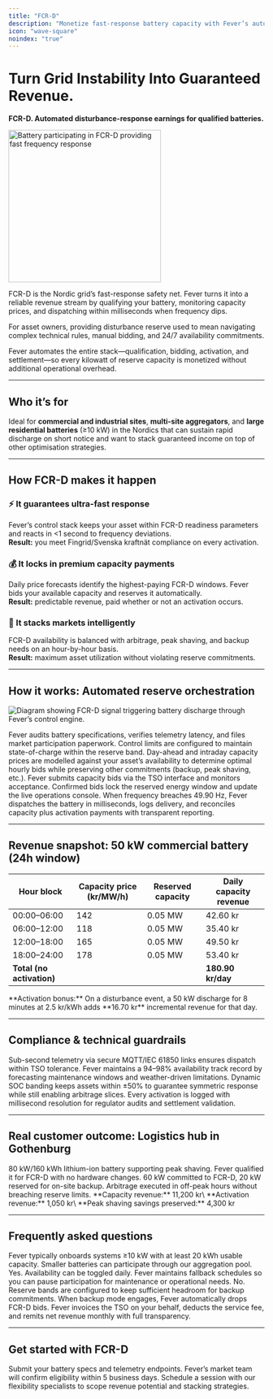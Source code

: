```yaml
---
title: "FCR-D"
description: "Monetize fast-response battery capacity with Fever’s automated Frequency Containment Reserve (Disturbance) trading."
icon: "wave-square"
noindex: "true"
---
```


# Turn Grid Instability Into Guaranteed Revenue.

**FCR-D. Automated disturbance-response earnings for qualified batteries.**

<img
  src="/images/hero-dark.png"
  alt="Battery participating in FCR-D providing fast frequency response"
  noZoom={true}
  height="300"
  className="rounded-xl"
/>

FCR-D is the Nordic grid’s fast-response safety net. Fever turns it into a reliable revenue stream by qualifying your battery, monitoring capacity prices, and dispatching within milliseconds when frequency dips.

For asset owners, providing disturbance reserve used to mean navigating complex technical rules, manual bidding, and 24/7 availability commitments.

Fever automates the entire stack—qualification, bidding, activation, and settlement—so every kilowatt of reserve capacity is monetized without additional operational overhead.

---

## Who it’s for

Ideal for **commercial and industrial sites**, **multi-site aggregators**, and **large residential batteries** (≥10 kW) in the Nordics that can sustain rapid discharge on short notice and want to stack guaranteed income on top of other optimisation strategies.

---

## How FCR-D makes it happen

### ⚡ It guarantees ultra-fast response
Fever’s control stack keeps your asset within FCR-D readiness parameters and reacts in <1 second to frequency deviations.\
**Result:** you meet Fingrid/Svenska kraftnät compliance on every activation.

### 💰 It locks in premium capacity payments
Daily price forecasts identify the highest-paying FCR-D windows. Fever bids your available capacity and reserves it automatically.\
**Result:** predictable revenue, paid whether or not an activation occurs.

### 🧠 It stacks markets intelligently
FCR-D availability is balanced with arbitrage, peak shaving, and backup needs on an hour-by-hour basis.\
**Result:** maximum asset utilization without violating reserve commitments.

---

## How it works: Automated reserve orchestration

![Diagram showing FCR-D signal triggering battery discharge through Fever’s control engine.](/images/hero-light.png)

<Steps>
  <Step title="Qualify & configure">
    Fever audits battery specifications, verifies telemetry latency, and files market participation paperwork. Control limits are configured to maintain state-of-charge within the reserve band.
  </Step>
  <Step title="Price & availability forecasting">
    Day-ahead and intraday capacity prices are modelled against your asset’s availability to determine optimal hourly bids while preserving other commitments (backup, peak shaving, etc.).
  </Step>
  <Step title="Automated bidding">
    Fever submits capacity bids via the TSO interface and monitors acceptance. Confirmed bids lock the reserved energy window and update the live operations console.
  </Step>
  <Step title="Activation & settlement">
    When frequency breaches 49.90 Hz, Fever dispatches the battery in milliseconds, logs delivery, and reconciles capacity plus activation payments with transparent reporting.
  </Step>
</Steps>

---

## Revenue snapshot: 50 kW commercial battery (24h window)

| Hour block | Capacity price (kr/MW/h) | Reserved capacity | Daily capacity revenue |
| ---------- | ------------------------ | ----------------- | ---------------------- |
| 00:00–06:00 | 142 | 0.05 MW | 42.60 kr |
| 06:00–12:00 | 118 | 0.05 MW | 35.40 kr |
| 12:00–18:00 | 165 | 0.05 MW | 49.50 kr |
| 18:00–24:00 | 178 | 0.05 MW | 53.40 kr |
| **Total (no activation)** |  |  | **180.90 kr/day** |

<success>
  **Activation bonus:** On a disturbance event, a 50 kW discharge for 8 minutes at 2.5 kr/kWh adds **16.70 kr** incremental revenue for that day.
</success>

---

## Compliance & technical guardrails

<CardGroup cols={2}>
  <Card title="Latency" icon="bolt">
    Sub-second telemetry via secure MQTT/IEC 61850 links ensures dispatch within TSO tolerance.
  </Card>
  <Card title="Availability" icon="clock">
    Fever maintains a 94–98% availability track record by forecasting maintenance windows and weather-driven limitations.
  </Card>
  <Card title="State-of-charge" icon="battery-bolt">
    Dynamic SOC banding keeps assets within ±50% to guarantee symmetric response while still enabling arbitrage slices.
  </Card>
  <Card title="Audit trail" icon="file-invoice">
    Every activation is logged with millisecond resolution for regulator audits and settlement validation.
  </Card>
</CardGroup>

---

## Real customer outcome: Logistics hub in Gothenburg

<Steps>
  <Step title="Site profile">
    80 kW/160 kWh lithium-ion battery supporting peak shaving. Fever qualified it for FCR-D with no hardware changes.
  </Step>
  <Step title="Stacked value">
    60 kW committed to FCR-D, 20 kW reserved for on-site backup. Arbitrage executed in off-peak hours without breaching reserve limits.
  </Step>
  <Step title="Monthly results">
    **Capacity revenue:** 11,200 kr\
    **Activation revenue:** 1,050 kr\
    **Peak shaving savings preserved:** 4,300 kr
  </Step>
</Steps>

---

## Frequently asked questions

<AccordionGroup>
  <Accordion title="What is the minimum system size?">
    Fever typically onboards systems ≥10 kW with at least 20 kWh usable capacity. Smaller batteries can participate through our aggregation pool.
  </Accordion>
  <Accordion title="Can I exit the market on short notice?">
    Yes. Availability can be toggled daily. Fever maintains fallback schedules so you can pause participation for maintenance or operational needs.
  </Accordion>
  <Accordion title="Does FCR-D limit my ability to provide backup power?">
    No. Reserve bands are configured to keep sufficient headroom for backup commitments. When backup mode engages, Fever automatically drops FCR-D bids.
  </Accordion>
  <Accordion title="How are payments handled?">
    Fever invoices the TSO on your behalf, deducts the service fee, and remits net revenue monthly with full transparency.
  </Accordion>
</AccordionGroup>

---

## Get started with FCR-D

<CardGroup cols={2}>
  <Card title="Qualify my asset" icon="check" href="/get-started">
    Submit your battery specs and telemetry endpoints. Fever’s market team will confirm eligibility within 5 business days.
  </Card>
  <Card title="Talk to an expert" icon="comments" href="/contact">
    Schedule a session with our flexibility specialists to scope revenue potential and stacking strategies.
  </Card>
</CardGroup>
